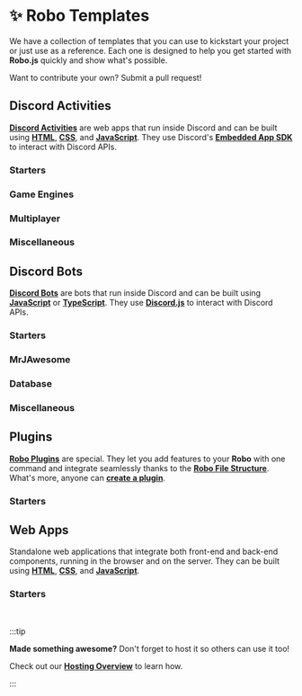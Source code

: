 
# ✨ Robo Templates

We have a collection of templates that you can use to kickstart your project or just use as a reference. Each one is designed to help you get started with **Robo.js** quickly and show what's possible.

Want to contribute your own? Submit a pull request!

<CardContainer>
	<Card
		href="https://github.com/Wave-Play/robo.js/blob/main/CONTRIBUTING.md"
		title="📝 Contributing"
		description="How to contribute to Robo.js"
	/>
</CardContainer>

## Discord Activities

**[Discord Activities](../discord-activities/getting-started)** are web apps that run inside Discord and can be built using **[HTML](https://developer.mozilla.org/en-US/docs/Web/HTTP)**, **[CSS](https://developer.mozilla.org/en-US/docs/Web/CSS)**, and **[JavaScript](https://developer.mozilla.org/en-US/docs/Web/JavaScript)**. They use Discord's **[Embedded App SDK](https://github.com/discord/embedded-app-sdk/)** to interact with Discord APIs.

### Starters

<CardContainer>
	<Card
		href="./discord-activities/vanilla-js"
		title="📦 Vanilla (JS)"
		description="A basic JavaScript template without any UI libraries."
	/>
	<Card
		href="./discord-activities/vanilla-ts"
		title="📦 Vanilla (TS)"
		description="A basic TypeScript template without any UI libraries."
	/>
	<Card
		href="./discord-activities/react-js"
		title="📦 React (JS)"
		description="A basic JavaScript template using React."
	/>
	<Card
		href="./discord-activities/react-ts"
		title="📦 React (TS)"
		description="A basic TypeScript template using React."
	/>
</CardContainer>

### Game Engines

<CardContainer>
	<Card
		href="./discord-activities/unity"
		title="📦 Unity"
		description="A basic Unity template for Discord Activities."
	/>
</CardContainer>

### Multiplayer

<CardContainer>
	<Card
		href="./discord-activities/react-colyseus-ts"
		title="📦 Multiplayer Colyseus (TS)"
		description="A simplified TypeScript template using Colyseus."
	/>
	<Card
		href="./discord-activities/react-multiplayer-video-ts"
		title="📦 Multiplayer Video (TS)"
		description="Control a video player with friends using React."
	/>
</CardContainer>

### Miscellaneous

<CardContainer>
	<Card
		href="./discord-activities/2d-game"
		title="📦 2D Game (TS)"
		description="A 2D game made with KAPLAY and TypeScript."
	/>
	<Card
		href="./discord-activities/react-music-proxy-ts"
		title="📦 Music Player Proxy (TS)"
		description="A music player proxying external audio using React."
	/>
	<Card
		href="./discord-activities/react-tailwind-ts"
		title="📦 TailwindCSS (TS)"
		description="A basic TypeScript template using Tailwind CSS."
	/>
	<Card
		href="./discord-activities/react-tailwind-shadcn-ts"
		title="📦 TailwindCSS + shadcn/ui"
		description="A basic TypeScript template using Tailwind and shadcn."
	/>
	<Card
		href="./discord-activities/react-trpc-ts"
		title="📦 tRPC (TS)"
		description="A basic TypeScript template using tRPC and React."
	/>
</CardContainer>

## Discord Bots

**[Discord Bots](../discord-bots/getting-started)** are bots that run inside Discord and can be built using **[JavaScript](https://developer.mozilla.org/en-US/docs/Web/JavaScript)** or **[TypeScript](https://www.typescriptlang.org/)**. They use **[Discord.js](https://discord.js.org/)** to interact with Discord APIs.

### Starters

<CardContainer>
	<Card href="./discord-bots/starter-js" title="📦 Starter (JS)" description="A basic JavaScript bot using Robo.js." />
	<Card href="./discord-bots/starter-ts" title="📦 Starter (TS)" description="A basic TypeScript bot using Robo.js." />
</CardContainer>

### MrJAwesome

<CardContainer>
	<Card
		href="./discord-bots/mrjawesome-dev-toolkit-js"
		title="📦 Dev Toolkit (JS)"
		description="An all-in-one toolkit for developers by MrJAwesome."
	/>
	<Card
		href="./discord-bots/mrjawesome-dev-toolkit-ts"
		title="📦 Dev Toolkit (TS)"
		description="An all-in-one toolkit for developers by MrJAwesome."
	/>
	<Card
		href="./discord-bots/mrjawesome-slash-commands-js"
		title="📦 Slash Command Package (JS)"
		description="Quickstart for creating slash commands by MrJAwesome."
	/>
	<Card
		href="./discord-bots/mrjawesome-slash-commands-ts"
		title="📦 Slash Command Package (TS)"
		description="Quickstart for creating slash commands by MrJAwesome."
	/>
</CardContainer>

### Database

<CardContainer>
	<Card href="./discord-bots/mongodb-ts" title="📦 MongoDB (TS)" description="A bot using MongoDB and TypeScript." />
	<Card
		href="./discord-bots/postgres-ts"
		title="📦 PostgreSQL (TS)"
		description="A bot using PostgreSQL and TypeScript."
	/>
	<Card href="./discord-bots/prisma-ts" title="📦 Prisma (TS)" description="A bot using Prisma ORM and TypeScript." />
</CardContainer>

### Miscellaneous

<CardContainer>
	<Card
		href="./discord-bots/ai-chatbot-ts"
		title="📦 AI Chatbot (TS)"
		description="A chatbot using @robojs/ai and TypeScript."
	/>
	<Card
		href="./discord-bots/analytics-ts"
		title="📦 Analytics (TS)"
		description="Track bot usage over time. A TypeScript bot."
	/>
	<Card href="./discord-bots/economy-ts" title="📦 Economy (TS)" description="An economy bot using Robo.js." />
	<Card
		href="./discord-bots/purrth-vader-ts"
		title="📦 Purrth Vader (TS)"
		description="A user-installable AI companion."
	/>
	<Card
		href="./discord-bots/tagbot"
		title="📦 TagBot (TS)"
		description="A tag bot using TagScript and TypeScript."
	/>
</CardContainer>

## Plugins

**[Robo Plugins](../plugins/overview)** are special. They let you add features to your **Robo** with one command and integrate seamlessly thanks to the **[Robo File Structure](./robojs/files)**. What's more, anyone can **[create a plugin](./create-robo/plugins)**.

### Starters

<CardContainer>
	<Card
		href="./templates/plugins/starter-plugin-js"
		title="📦 Starter (JS)"
		description="A basic JavaScript plugin for Robo.js."
	/>
</CardContainer>

## Web Apps

Standalone web applications that integrate both front-end and back-end components, running in the browser and on the server. They can be built using **[HTML](https://developer.mozilla.org/en-US/docs/Web/HTTP)**, **[CSS](https://developer.mozilla.org/en-US/docs/Web/CSS)**, and **[JavaScript](https://developer.mozilla.org/en-US/docs/Web/JavaScript)**.

### Starters

<CardContainer>
	<Card href="./web-apps/react-js" title="📦 React (JS)" description="A basic JavaScript web app using Robo.js." />
	<Card href="./web-apps/react-ts" title="📦 React (TS)" description="A basic TypeScript web app using Robo.js." />
	<Card href="./web-apps/svelte-js" title="📦 Svelte (JS)" description="Svelte web app using JavaScript." />
	<Card href="./web-apps/svelte-ts" title="📦 Svelte (TS)" description="Svelte web app using TypeScript." />
</CardContainer>

<br />

:::tip

**Made something awesome?** Don't forget to host it so others can use it too!

Check out our **[Hosting Overview](../hosting/overview)** to learn how.

:::
